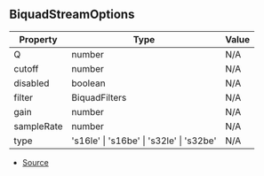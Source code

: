 ## BiquadStreamOptions

| Property | Type | Value |
| ----------- | ----------- | ----------- |
| Q | number | N/A |
| cutoff | number | N/A |
| disabled | boolean | N/A |
| filter | BiquadFilters | N/A |
| gain | number | N/A |
| sampleRate | number | N/A |
| type | 's16le' \| 's16be' \| 's32le' \| 's32be' | N/A |


- [Source](https://github.com/Androz2091/discord-player/blob/97a849a/packages/equalizer/src/biquad/BiquadStream.ts#L6)